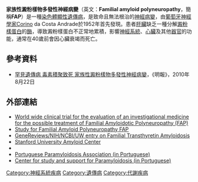 {{medical}}
{{Infobox_Disease |
  Name           = 家族性澱粉樣物多發性神經病變 |
  Image          = |
  Caption        = |
  DiseasesDB     =  |
  ICD10          =  |
  ICD9           =  |
  ICDO           = |
  OMIM           = 105210 |
  MedlinePlus    = |
  eMedicineSubj  = |
  eMedicineTopic = |
  MeshID         = |
}}

'''家族性澱粉樣物多發性神經病變'''（英文：'''Familial amyloid polyneuropathy'''，簡稱'''FAP'''）是一種[[染色體|染色體]][[顯性遺傳|顯性]][[遺傳病|遺傳病]]，是致命且無法根治的[[神經病變|神經病變]]，由[[葡萄牙|葡萄牙]][[神經學家|神經學家]]Corino da Costa Andrade於1952年首先發現。患者[[肝臟|肝臟]]缺乏一種分解[[澱粉樣蛋白|澱粉樣蛋白]]的[[酶|酶]]，導致澱粉樣蛋白不正常地累積，影響[[神經系統|神經系統]]、[[心臟|心臟]]及其他[[器官|器官]]的功能，通常在40歲前會因心臟衰竭而死亡。

== 參考資料 ==
{{refbegin}}
* [http://hk.news.yahoo.com/article/100821/4/jte3.html 罕見遺傳病 毒素積聚致死 家族性澱粉樣物多發性神經病變]{{Wayback|url=http://hk.news.yahoo.com/article/100821/4/jte3.html |date=20100825163618 }}，《明報》，2010年8月22日
{{refend}}

==外部連結==
* [https://web.archive.org/web/20150128131932/http://apollotrial.com/ World wide clinical trial for the evaluation of an investigational medicine for the possible treatment of Familial Amyloidotic Polyneuropathy (FAP)]
* [https://web.archive.org/web/20150702015737/http://ttrstudy.com/ Study for Familial Amyloid Polyneuropathy FAP]
* [http://www.ncbi.nlm.nih.gov/books/NBK1194/  GeneReviews/NIH/NCBI/UW entry on Familial Transthyretin Amyloidosis]{{Wayback|url=http://www.ncbi.nlm.nih.gov/books/NBK1194/ |date=20170118123810 }}
* [http://stanfordhospital.org/clinicsmedServices/COE/heart/DiseasesConditions/amyloid/ Stanford University Amyloid Center]{{Wayback|url=http://stanfordhospital.org/clinicsmedServices/COE/heart/DiseasesConditions/amyloid/ |date=20130126232614 }}
* {{cite journal |author=Sousa MM, Du Yan S, Fernandes R, Guimaraes A, Stern D, Saraiva MJ |title=Familial amyloid polyneuropathy: receptor for advanced glycation end products-dependent triggering of neuronal inflammatory and apoptotic pathways |journal=J. Neurosci. |volume=21 |issue=19 |pages=7576–86 |date=October 2001 |pmid=11567048 |url=http://www.jneurosci.org/cgi/pmidlookup?view=long&pmid=11567048}}
* [http://www.paramiloidose.com Portuguese Paramyloidosis Association (in Portuguese)]{{Wayback|url=http://www.paramiloidose.com/ |date=20200206145641 }}
* [https://web.archive.org/web/20061013085426/http://www.paramiloidose.org/ Center for study and support for Paramyloidosis (in Portuguese)]

{{Amyloidosis}}
{{medical-stub}}

[[Category:神經系統疾病|Category:神經系統疾病]]
[[Category:遺傳病|Category:遺傳病]]
[[Category:代謝疾病|Category:代謝疾病]]